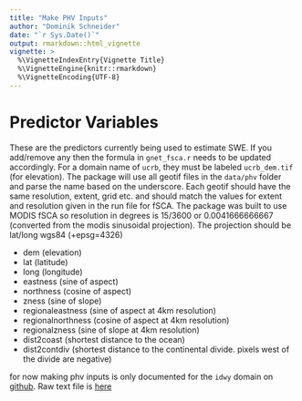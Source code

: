 ```yaml
---
title: "Make PHV Inputs"
author: "Dominik Schneider"
date: "`r Sys.Date()`"
output: rmarkdown::html_vignette
vignette: >
  %\VignetteIndexEntry{Vignette Title}
  %\VignetteEngine{knitr::rmarkdown}
  %\VignetteEncoding{UTF-8}
---
```


# Predictor Variables

These are the predictors currently being used to estimate SWE. If you add/remove any then the formula in `gnet_fsca.r` needs to be updated accordingly. For a domain name of `ucrb`, they must be labeled `ucrb_dem.tif` (for elevation). The package will use all geotif files in the `data/phv` folder and parse the name based on the underscore. Each geotif should have the same resolution, extent, grid etc. and should match the values for extent and resolution given in the run file for fSCA. The package was built to use MODIS fSCA so resolution in degrees is 15/3600 or 0.0041666666667 (converted from the modis sinusoidal projection). The projection should be lat/long wgs84 (+epsg=4326)

* dem (elevation)
* lat (latitude)
* long (longitude)
* eastness (sine of aspect)
* northness (cosine of aspect)
* zness (sine of slope)
* regionaleastness (sine of aspect at 4km resolution)
* regionalnorthness (cosine of aspect at 4km resolution)
* regionalzness (sine of slope at 4km resolution)
* dist2coast (shortest distance to the ocean)
* dist2contdiv (shortest distance to the continental divide. pixels west of the divide are negative)

for now making phv inputs is only documented for the `idwy` domain on [github](https://github.com/hoargroup/example_sweRegression/blob/master/idwy/preprocess_phv/create_input_rasters.R). Raw text file is [here](https://raw.githubusercontent.com/hoargroup/example_sweRegression/master/idwy/preprocess_phv/create_input_rasters.R)
